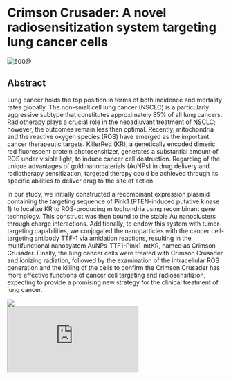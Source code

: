 
# Crimson Crusader: A novel radiosensitization system targeting lung cancer cells

![500@](./image.png)

## Abstract

Lung cancer holds the top position in terms of both incidence and mortality rates globally. The non-small cell lung cancer (NSCLC) is a particularly aggressive subtype that constitutes approximately 85% of all lung cancers. Radiotherapy plays a crucial role in the neoadjuvant treatment of NSCLC; however, the outcomes remain less than optimal. Recently, mitochondria and the reactive oxygen species (ROS) have emerged as the important cancer therapeutic targets. KillerRed (KR), a genetically encoded dimeric red fluorescent protein photosensitizer, generates a substantial amount of ROS under visible light, to induce cancer cell destruction. Regarding of the unique advantages of gold nanomaterials (AuNPs) in drug delivery and radiotherapy sensitization, targeted therapy could be achieved through its specific abilities to deliver drug to the site of action.

In our study, we initially constructed a recombinant expression plasmid containing the targeting sequence of Pink1 (PTEN-induced putative kinase 1) to localize KR to ROS-producing mitochondria using recombinant gene technology. This construct was then bound to the stable Au nanoclusters through charge interactions. Additionally, to endow this system with tumor-targeting capabilities, we conjugated the nanoparticles with the cancer cell-targeting antibody TTF-1 via amidation reactions, resulting in the multifunctional nanosystem AuNPs-TTF1-Pink1-mtKR, named as Crimson Crusader. Finally, the lung cancer cells were treated with Crimson Crusader and ionizing radiation, followed by the examination of the intracellular ROS generation and the killing of the cells to confirm the Crimson Crusader has more effective functions of cancer cell targeting and radiosensitizion, expecting to provide a promising new strategy for the clinical treatment of lung cancer.

<HeadingWithTuntun title='Concept Video' mt={5}>
  <Image
    src='/tuntun/4.png'
    width={100}
    height={100}
    className='absolute -top-[5rem] right-4 w-32 md:-top-[8rem] md:w-44 lg:-top-[7.5rem]'
  />
</HeadingWithTuntun>

<div className='m flex items-center justify-center'>
  <div className='relative mt-8 w-full max-w-[864px] overflow-hidden rounded-lg'>
    <div className='pb-[56.25%]'></div>
    <iframe
      className='absolute inset-0 h-full w-full'
      src='https://www.youtube.com/embed/ibocgeC8ToQ?si=c0SImW-zNoGRIVJ1'
      title='YouTube video player'
      allow='accelerometer; autoplay; clipboard-write; encrypted-media; gyroscope; picture-in-picture; web-share'
      allowFullScreen
    ></iframe>
  </div>
</div>
